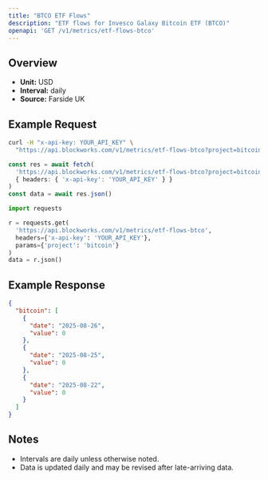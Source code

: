 ```yaml
---
title: "BTCO ETF Flows"
description: "ETF flows for Invesco Galaxy Bitcoin ETF (BTCO)"
openapi: 'GET /v1/metrics/etf-flows-btco'
---
```


## Overview

- **Unit:** USD
- **Interval:** daily
- **Source:** Farside UK

## Example Request

<CodeGroup>

```bash cURL
curl -H "x-api-key: YOUR_API_KEY" \
  "https://api.blockworks.com/v1/metrics/etf-flows-btco?project=bitcoin"
```

```typescript TypeScript
const res = await fetch(
  'https://api.blockworks.com/v1/metrics/etf-flows-btco?project=bitcoin',
  { headers: { 'x-api-key': 'YOUR_API_KEY' } }
)
const data = await res.json()
```

```python Python
import requests

r = requests.get(
  'https://api.blockworks.com/v1/metrics/etf-flows-btco',
  headers={'x-api-key': 'YOUR_API_KEY'},
  params={'project': 'bitcoin'}
)
data = r.json()
```

</CodeGroup>

## Example Response

```json
{
  "bitcoin": [
    {
      "date": "2025-08-26",
      "value": 0
    },
    {
      "date": "2025-08-25",
      "value": 0
    },
    {
      "date": "2025-08-22",
      "value": 0
    }
  ]
}
```

## Notes
- Intervals are daily unless otherwise noted.
- Data is updated daily and may be revised after late-arriving data.
